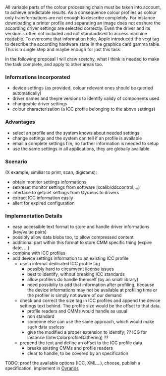 All variable parts of the colour processing chain must be taken into account, to achieve predictable results. As a consequence colour profiles as colour only transformations are not enough to describe completely. For instance downloading a printer profile and separating an image does not enshure the according driver settings are selected correctly. Even the driver and its version is often not included and not standardised to access machine readable. To overcome that information hole, Apple introduced the vcgt tag to describe the according hardware state in the graphics card gamma table. This is a single step and maybe enough for just this task.

In the following proposal I will draw scetchy, what I think is needed to make the task complete, and apply to other areas too.

=== Informations Incorporated ===
* device settings (as provided, colour relevant ones should be queried automatically)
* driver names and theyre versions to identify validy of components used
* changeable driver settings
* colour characterisation (a ICC profile belonging to the above settings)

=== Advantages ===
* select an profile and the system knows about needed settings
* change settings and the system can tell if an profile is available
* email a complete settings file, no further information is needed to setup
* use the same settings in all applications, they are globally available

=== Scenario ===
(X example, similiar to print, scan, digicams):
* obtain monitor settings informations
* set/reset monitor settings from software (xcalib/ddccontrol,...)
* interface to get/set settings from Oyranos to drivers
* extract ICC information easily
* allert for expired configuration

=== Implementation Details ===
* easy accessible text format to store and handle driver informations (key/value pairs)
* possibly allow data blobs too, to allow compressed content
* additional part within this format to store CMM specific thing (expire date, ...)
* combine with ICC profiles
* add device settings information to an existing ICC profile
** use a internal dedicated ICC profile tag
*** possibly hard to circumvent license issues
*** best to identify, without breaking ICC standards
*** allow profilers do handle  themself (by an small library)
*** need possibiliy to add that information after profiling, because the device informations may not be available at profiling time or the profiler is simply not aware of our demand
** check and correct the size tag in ICC profiles and append the device settings text behind. The profile size would be the offset to that data.
*** profile readers and CMMs would handle as usual
*** non standard
*** someone else can use the same approach, which would make such data useless
*** give the modified a proper extension to identify; ?? ICG for instance (InterColorprofileGathering) ??
** prepend the text and define an offset to the ICC profile data
*** breaks existing CMMs and profile readers
*** clear to handle, to be covered by an specification


TODO: proof the available options (ICC, XML...), choose, publish a specification, implement in [[Oyranos]]